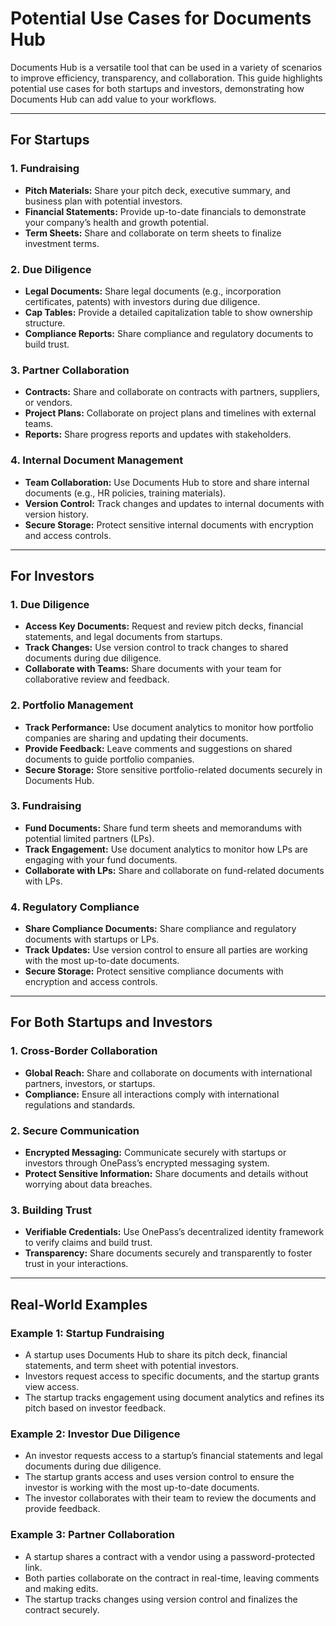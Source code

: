 # Potential Use Cases for Documents Hub

Documents Hub is a versatile tool that can be used in a variety of scenarios to improve efficiency, transparency, and collaboration. This guide highlights potential use cases for both startups and investors, demonstrating how Documents Hub can add value to your workflows.  

---

## For Startups

### 1. Fundraising

- **Pitch Materials:** Share your pitch deck, executive summary, and business plan with potential investors.  
- **Financial Statements:** Provide up-to-date financials to demonstrate your company’s health and growth potential.  
- **Term Sheets:** Share and collaborate on term sheets to finalize investment terms.  

### 2. Due Diligence

- **Legal Documents:** Share legal documents (e.g., incorporation certificates, patents) with investors during due diligence.  
- **Cap Tables:** Provide a detailed capitalization table to show ownership structure.  
- **Compliance Reports:** Share compliance and regulatory documents to build trust.  

### 3. Partner Collaboration

- **Contracts:** Share and collaborate on contracts with partners, suppliers, or vendors.  
- **Project Plans:** Collaborate on project plans and timelines with external teams.  
- **Reports:** Share progress reports and updates with stakeholders.  

### 4. Internal Document Management

- **Team Collaboration:** Use Documents Hub to store and share internal documents (e.g., HR policies, training materials).  
- **Version Control:** Track changes and updates to internal documents with version history.  
- **Secure Storage:** Protect sensitive internal documents with encryption and access controls.  

---

## For Investors

### 1. Due Diligence

- **Access Key Documents:** Request and review pitch decks, financial statements, and legal documents from startups.  
- **Track Changes:** Use version control to track changes to shared documents during due diligence.  
- **Collaborate with Teams:** Share documents with your team for collaborative review and feedback.  

### 2. Portfolio Management

- **Track Performance:** Use document analytics to monitor how portfolio companies are sharing and updating their documents.  
- **Provide Feedback:** Leave comments and suggestions on shared documents to guide portfolio companies.  
- **Secure Storage:** Store sensitive portfolio-related documents securely in Documents Hub.  

### 3. Fundraising

- **Fund Documents:** Share fund term sheets and memorandums with potential limited partners (LPs).  
- **Track Engagement:** Use document analytics to monitor how LPs are engaging with your fund documents.  
- **Collaborate with LPs:** Share and collaborate on fund-related documents with LPs.  

### 4. Regulatory Compliance

- **Share Compliance Documents:** Share compliance and regulatory documents with startups or LPs.  
- **Track Updates:** Use version control to ensure all parties are working with the most up-to-date documents.  
- **Secure Storage:** Protect sensitive compliance documents with encryption and access controls.  

---

## For Both Startups and Investors

### 1. Cross-Border Collaboration

- **Global Reach:** Share and collaborate on documents with international partners, investors, or startups.  
- **Compliance:** Ensure all interactions comply with international regulations and standards.  

### 2. Secure Communication

- **Encrypted Messaging:** Communicate securely with startups or investors through OnePass’s encrypted messaging system.  
- **Protect Sensitive Information:** Share documents and details without worrying about data breaches.  

### 3. Building Trust

- **Verifiable Credentials:** Use OnePass’s decentralized identity framework to verify claims and build trust.  
- **Transparency:** Share documents securely and transparently to foster trust in your interactions.  

---

## Real-World Examples

### Example 1: Startup Fundraising

- A startup uses Documents Hub to share its pitch deck, financial statements, and term sheet with potential investors.  
- Investors request access to specific documents, and the startup grants view access.  
- The startup tracks engagement using document analytics and refines its pitch based on investor feedback.  

### Example 2: Investor Due Diligence

- An investor requests access to a startup’s financial statements and legal documents during due diligence.  
- The startup grants access and uses version control to ensure the investor is working with the most up-to-date documents.  
- The investor collaborates with their team to review the documents and provide feedback.  

### Example 3: Partner Collaboration

- A startup shares a contract with a vendor using a password-protected link.  
- Both parties collaborate on the contract in real-time, leaving comments and making edits.  
- The startup tracks changes using version control and finalizes the contract securely.  
